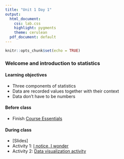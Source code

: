```yaml
---
title: "Unit 1 Day 1"
output: 
  html_document:
    css: lab.css
    highlight: pygments
    theme: cerulean
  pdf_document: default
---
```


```r
knitr::opts_chunk$set(echo = TRUE)
```

###  Welcome and introduction to statistics

#### Learning objectives 
* Three components of statistics
* Data are recorded values together with their context
* Data don't have to be numbers

#### Before class
* Finish [Course Essentials](https://sshanshans.github.io/stat140/labs/CoursePrep.html)

#### During class
* [Slides]
* Activity 1: [I notice, I wonder](https://bit.ly/3l76Z93)
* Activity 2: [Data visualization activity](https://http://138.110.84.108:3838/sshan/tutorials/u1d1)


